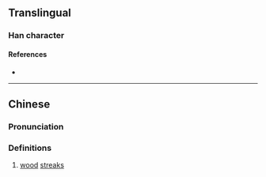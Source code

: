 {{character info/new}}
==Translingual==

===Han character===
{{Han char|rn=75|rad=木|as=04|sn=8|four=41931|canj=DMMI|ids=⿰木云}}

====References====
* {{Han ref|kx=0517.011|dkj=14565|hdz=21164.040|uh=679F|ud=26527|bh=CCE0|bd=52448}}

----

==Chinese==
{{zh-forms}}

===Pronunciation===
{{zh-pron
|m=yùn
|c=taan4
|mc=
|oc=
|ma=
|cat=n
}}

===Definitions===
{{zh-hanzi}}

# [[wood]] [[streak]]s